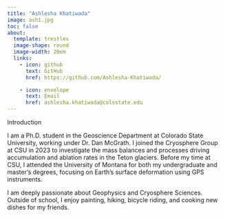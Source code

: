---
title: "Ashlesha Khatiwada"
image: ash1.jpg
toc: false
about: 
  template: trestles
  image-shape: round
  image-width: 20em
  links:
    - icon: github
      text: GitHub
      href: https://github.com/Ashlesha-Khatiwada/

    - icon: envelope
      text: Email
      href: ashlesha.khatiwada@colostate.edu
---

Introduction

I am a Ph.D. student in the Geoscience Department at Colorado State University, working under Dr. Dan McGrath. I joined the Cryosphere Group at CSU in 2023 to investigate the mass balances and processes driving accumulation and ablation rates in the Teton glaciers. Before my time at CSU, I attended the University of Montana for both my undergraduate and master's degrees, focusing on Earth's surface deformation using GPS instruments.

I am deeply passionate about Geophysics and Cryosphere Sciences. Outside of school, I enjoy painting, hiking, bicycle riding, and cooking new dishes for my friends.
